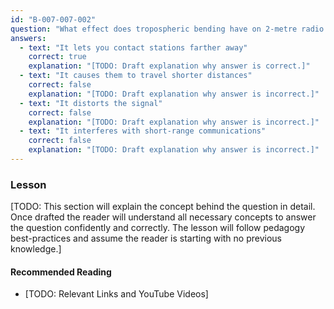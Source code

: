 ```yaml
---
id: "B-007-007-002"
question: "What effect does tropospheric bending have on 2-metre radio waves?"
answers:
  - text: "It lets you contact stations farther away"
    correct: true
    explanation: "[TODO: Draft explanation why answer is correct.]"
  - text: "It causes them to travel shorter distances"
    correct: false
    explanation: "[TODO: Draft explanation why answer is incorrect.]"
  - text: "It distorts the signal"
    correct: false
    explanation: "[TODO: Draft explanation why answer is incorrect.]"
  - text: "It interferes with short-range communications"
    correct: false
    explanation: "[TODO: Draft explanation why answer is incorrect.]"
---
```


### Lesson

[TODO: This section will explain the concept behind the question in detail. Once drafted the reader will understand all necessary concepts to answer the question confidently and correctly. The lesson will follow pedagogy best-practices and assume the reader is starting with no previous knowledge.]

#### Recommended Reading

- [TODO: Relevant Links and YouTube Videos]
